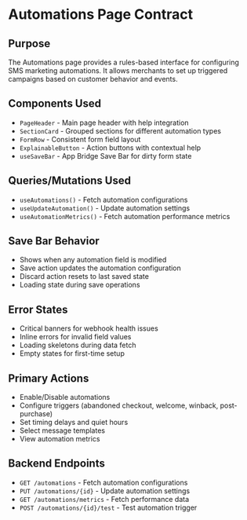 # Automations Page Contract

## Purpose
The Automations page provides a rules-based interface for configuring SMS marketing automations. It allows merchants to set up triggered campaigns based on customer behavior and events.

## Components Used
- `PageHeader` - Main page header with help integration
- `SectionCard` - Grouped sections for different automation types
- `FormRow` - Consistent form field layout
- `ExplainableButton` - Action buttons with contextual help
- `useSaveBar` - App Bridge Save Bar for dirty form state

## Queries/Mutations Used
- `useAutomations()` - Fetch automation configurations
- `useUpdateAutomation()` - Update automation settings
- `useAutomationMetrics()` - Fetch automation performance metrics

## Save Bar Behavior
- Shows when any automation field is modified
- Save action updates the automation configuration
- Discard action resets to last saved state
- Loading state during save operations

## Error States
- Critical banners for webhook health issues
- Inline errors for invalid field values
- Loading skeletons during data fetch
- Empty states for first-time setup

## Primary Actions
- Enable/Disable automations
- Configure triggers (abandoned checkout, welcome, winback, post-purchase)
- Set timing delays and quiet hours
- Select message templates
- View automation metrics

## Backend Endpoints
- `GET /automations` - Fetch automation configurations
- `PUT /automations/{id}` - Update automation settings
- `GET /automations/metrics` - Fetch performance data
- `POST /automations/{id}/test` - Test automation trigger
